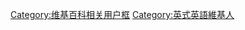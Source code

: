 {{Userbox
  |border-c = #0077FF
  |border-s = 1
  |id-c     = #0077FF
  |id-s     = 10
  |id-fc    = #FFFFFF
  |info-c   = #FFFFFF
  |info-s   = 10
  |info-fc  = #000000
  |id       = {{lang|en|British English}}
  |info     = 這個用戶說'''[[英式英語]]'''。
}}
<noinclude>[[Category:维基百科相关用户框]]</noinclude>
[[Category:英式英語維基人]]